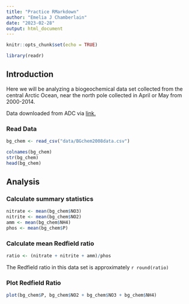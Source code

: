 ```yaml
---
title: "Practice RMarkdown"
author: "Emelia J Chamberlain"
date: "2023-02-28"
output: html_document
---
```


```r
knitr::opts_chunk$set(echo = TRUE)

library(readr)
```

## Introduction

Here we will be analyzing a biogeochemical data set collected from the central Arctic Ocean, near the north pole collected in April or May from 2000-2014.

Data downloaded from ADC via [link.](https://arcticdata.io/catalog/view/doi:10.18739/A25T3FZ8X)

### Read Data

```r
bg_chem <- read_csv("data/BGchem2008data.csv")
```

```r
colnames(bg_chem)
str(bg_chem)
head(bg_chem)
```

## Analysis

### Calculate summary statistics

```r
nitrate <- mean(bg_chem$NO3)
nitrite <- mean(bg_chem$NO2)
amm <- mean(bg_chem$NH4)
phos <- mean(bg_chem$P)
```

### Calculate mean Redfield ratio

```r
ratio <- (nitrate + nitrite + amm)/phos
```

The Redfield ratio in this data set is approximately `r round(ratio)`

### Plot Redfield Ratio
```r
plot(bg_chem$P, bg_chem$NO2 + bg_chem$NO3 + bg_chem$NH4)
```


